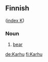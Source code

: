 ==Finnish==
([[Wiktionary:Finnish_index_k|index K]])

===Noun===

# [[bear]]

[[de:Karhu]]
[[fi:Karhu]]